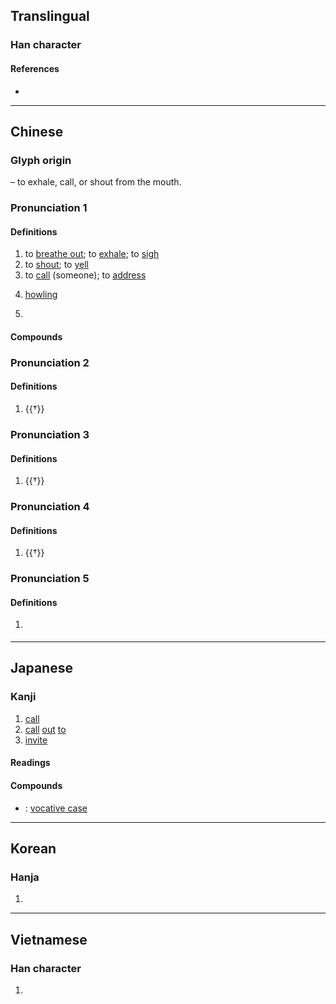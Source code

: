 {{also|謼}}
{{character info/new}}
==Translingual==
{{stroke order|strokes=8}}

===Han character===
{{Han char|rn=30|rad=口|as=05|sn=8|four=62049|canj=RHFD|ids=⿰口乎}}

====References====
* {{Han ref|kx=0183.140|dkj=03471|dj=0402.140|hdz=10605.020|uh=547C|ud=21628|bh=A949|bd=43337}}

----

==Chinese==
{{zh-forms}}

===Glyph origin===
{{Han etym}}
{{Han compound|口|t1=mouth|乎|ls=psc|c1=s|c2=p}} – to exhale, call, or shout from the mouth.

===Pronunciation 1===
{{zh-pron
|m=hū
|c=fu1
|h=pfs=fû
|mn=ho͘/kho͘
|mn_note=ho͘ - literary; kho͘ - vernacular
|mn-t=hu1/u1/hou1/kou1
|w=1hu
|mc=y
|oc=y
|ma=Zh-hu.ogg
|cat=v
}}

====Definitions====
{{zh-hanzi}}

# to [[breathe out]]; to [[exhale]]; to [[sigh]]
# to [[shout]]; to [[yell]]
# to [[call]] (someone); to [[address]]
# {{lb|zh|onomatopoeia|of [[wind]]}} [[howl]]ing
# {{lb|zh|Chinese phonetics}} {{rfdef|zh}}

====Compounds====
{{zh-der|呼叫|呼喊|呼號|呼吼|引類呼朋|嗚呼|傳呼|呼么喝六|喳呼|呼之欲出|前呼後應|呼噪|呼盧喝雉|呼吸器|呼噓|外呼吸|呼天搶地|呼呼大睡|呼奴使婢|八方呼應|呼喚|呼吸道|呼圖克圖|上呼吸道|呼搧|呼張喚李|同類相呼|一呼再諾|呼拉舞|一呼百應|呼哨|呼籲|愴天呼地|愴地呼天|呼吸運動|內呼吸|呼吸相通|呼三喝四|大聲疾呼|呼風喚雨|咋呼|喝六呼么|千呼萬喚|人工呼吸|嵩呼|呼嘯|大呼隆|山呼|呼嚕|呼兄喚弟|嗎呼|呼蘭河|呼應|呼家將|後擁前呼|呼盧|三呼萬歲|大呼小叫|呼吸器官|合口呼|呼蚩|呼拉圈|呼吸|呼呼|呼吸根|一命嗚呼|大呼過癮|大呼|一呼百諾|吹呼|呼吸作用|呼喝|呼名叫陣|呼紅叫六|四呼|嚾呼|嗚呼哀哉|喝雉呼盧|呼畢勒罕|呼牛呼馬|呼牛作馬|呼氣|呼朋引伴|呼救|呼庚呼癸|呼吸音|呼吸孔|呼吸吐納|呼叱|呼叫器|呼倫池|傳呼機|呼朋引類|前呼後擁|庚癸之呼|吆呼|呼聲|大呼小喊|呼吸系統|疾聲大呼|打呼嚕|疾呼|撮口呼|扯呼|打招呼|振臂高呼|直呼其名|招呼站|振臂一呼|搶地呼天|稱呼|登高一呼|有氧呼吸|於呼哀哉|深呼吸|打呼|歡呼雷動|瞎扎呼|搶呼|烏呼|招呼|熱呼呼|氣呼呼|歡呼|攘臂一呼|燕語鶯呼|見兔呼狗|高呼|讙呼|驚呼|韓市呼天|齊齒呼|鼓掌歡呼|麻麻呼呼|肺呼吸|語笑喧呼|順風而呼|蔫呼呼|謊喳呼|阿呼地獄|開口呼|邪呼|腹式呼吸}}

===Pronunciation 2===
{{zh-pron
|m=xiāo
|cat=v
}}

====Definitions====
{{zh-hanzi}}

# {{†}} {{zh-alt-form|詨|to [[shout]]}}

===Pronunciation 3===
{{zh-pron
|m=xū
|cat=interj
}}

====Definitions====
{{zh-hanzi}}

# {{†}} {{zh-alt-form|吁|[[sigh]] {{gloss|expression of fatigue}}}}

===Pronunciation 4===
{{zh-pron
|m=hè
|cat=interj
}}

====Definitions====
{{zh-hanzi}}

# {{†}} {{n-g|Expression of anger.}}

===Pronunciation 5===
{{zh-pron
|m=xià
|cat=v
}}

====Definitions====
{{zh-hanzi}}

# {{zh-hg}} {{zh-alt-form|罅|[[crack]]; [[rift]]}}

{{zh-cat|Elementary}}

----

==Japanese==

===Kanji===
{{ja-kanji|grade=6|rs=口05}}

# [[call]]
# [[call]] [[out]] [[to]]
# [[invite]]

====Readings====
{{ja-readings
|goon=く
|kanon=こ
|kun=よ-ぶ
}}

====Compounds====
* {{ja-r|呼%格|こ%かく}}: [[vocative case]]

----

==Korean==

===Hanja===
{{ko-hanja|부르다|부를|호}}

# {{hanja form of|호|to [[call]], [[shout]], to [[exhale]], [[breathe]] [[out]]}}

----

==Vietnamese==

===Han character===
{{vi-hantu|[[hô]], [[há]], [[hao]], [[hào]]|rs=口05}}

# {{defn|lang=vi|sort=口05}}